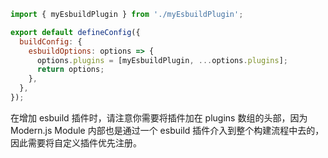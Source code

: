 ```js title="modern.config.ts"
import { myEsbuildPlugin } from './myEsbuildPlugin';

export default defineConfig({
  buildConfig: {
    esbuildOptions: options => {
      options.plugins = [myEsbuildPlugin, ...options.plugins];
      return options;
    },
  },
});
```

在增加 esbuild 插件时，请注意你需要将插件加在 plugins 数组的头部，因为 Modern.js Module 内部也是通过一个 esbuild 插件介入到整个构建流程中去的，因此需要将自定义插件优先注册。
